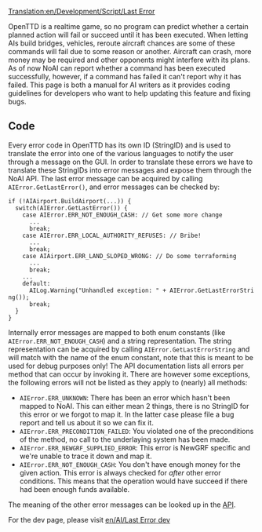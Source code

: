 [[Translation:en/Development/Script/Last Error]]
{{en/Development/Script/Navigation}}

OpenTTD is a realtime game, so no program can predict whether a certain planned action will fail or succeed until it has been executed. When letting AIs build bridges, vehicles, reroute aircraft chances are some of these commands will fail due to some reason or another. Aircraft can crash, more money may be required and other opponents might interfere with its plans. As of now NoAI can report whether a command has been executed successfully, however, if a command has failed it can't report why it has failed. This page is both a manual for AI writers as it provides coding guidelines for developers who want to help updating this feature and fixing bugs.

== Code ==
Every error code in OpenTTD has its own ID (StringID) and is used to translate the error into one of the various languages to notify the user through a message on the GUI. In order to translate these errors we have to translate these StringIDs into error messages and expose them through the NoAI API. The last error message can be acquired by calling <code>AIError.GetLastError()</code>, and error messages can be checked by:

 if (!AIAirport.BuildAirport(...)) {
   switch(AIError.GetLastError()) {
     case AIError.ERR_NOT_ENOUGH_CASH: // Get some more change
       ...
       break;
     case AIError.ERR_LOCAL_AUTHORITY_REFUSES: // Bribe!
       ...
       break;
     case AIAirport.ERR_LAND_SLOPED_WRONG: // Do some terraforming
       ...
       break;
     ...
     default:
       AILog.Warning("Unhandled exception: " + AIError.GetLastErrorString());
       break;
   }
 }

Internally error messages are mapped to both enum constants (like <code>AIError.ERR_NOT_ENOUGH_CASH</code>) and a string representation. The string representation can be acquired by calling <code>AIError.GetLastErrorString</code> and will match with the name of the enum constant, note that this is meant to be used for debug purposes only! The API documentation lists all errors per method that can occur by invoking it. There are however some exceptions, the following errors will not be listed as they apply to (nearly) all methods:

* <code>AIError.ERR_UNKNOWN</code>: There has been an error which hasn't been mapped to NoAI. This can either mean 2 things, there is no StringID for this error or we forgot to map it. In the latter case please file a bug report and tell us about it so we can fix it.
* <code>AIError.ERR_PRECONDITION_FAILED</code>: You violated one of the preconditions of the method, no call to the underlaying system has been made.
* <code>AIError.ERR_NEWGRF_SUPPLIED_ERROR</code>: This error is NewGRF specific and we're unable to trace it down and map it.
* <code>AIError.ERR_NOT_ENOUGH_CASH</code>: You don't have enough money for the given action. This error is always checked for ''after'' other error conditions. This means that the operation would have succeed if there had been enough funds available.

The meaning of the other error messages can be looked up in the [http://dev.openttd.org/~noai/aidocs/ API].

For the dev page, please visit [[en/AI/Last Error dev]]